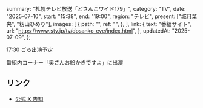   summary: "札幌テレビ放送「どさんこワイド179」",
  category: "TV",
  date: "2025-07-10",
  start: "15:38",
  end: "19:00",
  region: "テレビ",
  present: ["城月菜央", "籾山ひめり"],
  images: [
    {
      path: "",
      ref: "",
    },
  ],
  link: {
    text: "番組サイト",
    url: "https://www.stv.jp/tv/dosanko_eve/index.html",
  },
  updatedAt: "2025-07-09",
};

17:30 ごろ出演予定

番組内コーナー「奥さんお絵かきですよ」に出演

## リンク

- [公式 X 告知](https://x.com/takanenofficial/status/1942871358289195370)
